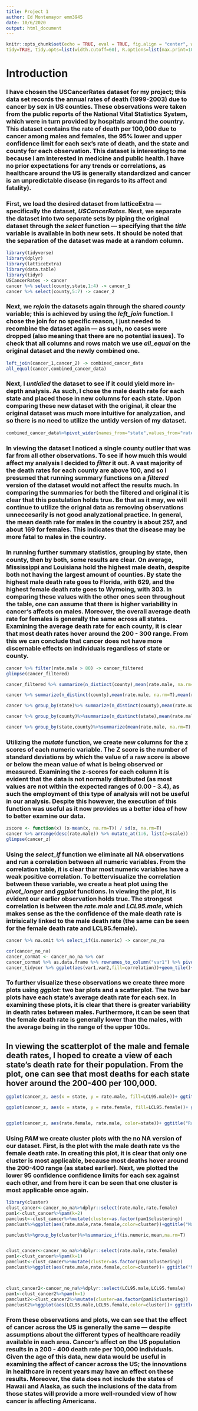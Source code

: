 ```yaml
---
title: Project 1
author: Ed Montemayor emm3945
date: 10/6/2020
output: html_document
---
```


```r
knitr::opts_chunk$set(echo = TRUE, eval = TRUE, fig.align = "center", warning = F, message = F,
tidy=TRUE, tidy.opts=list(width.cutoff=60), R.options=list(max.print=100))
```

# Introduction
### I have chosen the USCancerRates dataset for my project; this data set records the annual rates of death (1999-2003) due to cancer by sex in US counties. These observations were taken from the public reports of the National Vital Statistics System, which were in turn provided by hospitals around the country. This dataset contains the rate of death per 100,000 due to cancer among males and females, the 95% lower and upper confidence limit for each sex's rate of death, and the state and county for each observation. This dataset is interesting to me because I am interested in medicine and public health. I have no prior expectations for any trends or correlations, as healthcare around the US is generally standardized and cancer is an unpredictable disease (in regards to its affect and fatality).


### First, we load the desired dataset from latticeExtra — specifically the dataset, *USCancerRates*. Next, we separate the dataset into two separate sets by piping the original dataset through the *select* function — specifying that the *title* variable is available in both new sets. It should be noted that the separation of the dataset was made at a random column. 
```R
library(tidyverse)
library(dplyr)
library(latticeExtra)
library(data.table)
library(tidyr)
USCancerRates -> cancer
cancer %>% select(county,state,1:4) -> cancer_1
cancer %>% select(county,5:7) -> cancer_2

```


### Next, we *rejoin* the datasets again through the shared *county* variable; this is achieved by using the *left_join* function. I chose the join for no specific reason, I just needed to recombine the dataset again — as such, no cases were dropped (also meaning that there are no potential issues). To check that all columns and rows match we use *all_equal* on the original dataset and the newly combined one.
```R

left_join(cancer_1,cancer_2) -> combined_cancer_data
all_equal(cancer,combined_cancer_data)

```

### Next, I *untidied* the dataset to see if it could yield more in-depth analysis. As such, I chose the male death rate for each state and placed those in new columns for each state. Upon comparing these new dataset with the original, it clear the original dataset was much more intuitive for analyzation, and so there is no need to utilize the untidy version of my dataset.
```R

combined_cancer_data%>%pivot_wider(names_from="state",values_from="rate.male") -> untidied_cancer


```

### In viewing the dataset I noticed a single county outlier that was far from all other observations. To see if how much this would affect my analysis I decided to *filter* it out. A vast majority of the death rates for each county are above 100, and so I presumed that running summary functions on a *filtered* version of the dataset would not affect the results much. In comparing the summaries for both the filtered and original it is clear that this postulation holds true. Be that as it may, we will continue to utilize the orignal data as removing observations unneccesarily is not good analyzational practice. In general, the mean death rate for males in the country is about 257, and about 169 for females. This indicates that the disease may be more fatal to males in the country.

### In running further summary statistics, grouping by state, then county, then by both, some results are clear. On average, Mississippi and Louisiana hold the highest male death, despite both not having the largest amount of counties. By state the highest male death rate goes to Florida, with 629, and the highest female death rate goes to Wymoing, with 303. In comparing these values with the other ones seen throughout the table, one can assume that there is higher variability in cancer's affects on males. Moreover, the overall  average death rate for females is generally the same across all states. Examining the average death rate for each county, it is clear that most death rates hover around the 200 - 300 range. From this we can conclude that cancer does not have more discernable effects on individuals regardless of state or county.
```R

cancer %>% filter(rate.male > 80) -> cancer_filtered
glimpse(cancer_filtered)

cancer_filtered %>% summarize(n_distinct(county),mean(rate.male, na.rm=T),mean(rate.female, na.rm=T),mean(LCL95.male, na.rm=T),mean(LCL95.female, na.rm=T),sd(rate.male, na.rm=T),sd(rate.female, na.rm=T),sd(LCL95.male, na.rm=T),sd(LCL95.female, na.rm=T),max(rate.male),max(rate.female),max(LCL95.male),max(LCL95.female),min(rate.male),min(rate.female),min(LCL95.male),min(LCL95.female))

cancer %>% summarize(n_distinct(county),mean(rate.male, na.rm=T),mean(rate.female, na.rm=T),mean(LCL95.male, na.rm=T),mean(LCL95.female, na.rm=T),sd(rate.male, na.rm=T),sd(rate.female, na.rm=T),sd(LCL95.male, na.rm=T),sd(LCL95.female, na.rm=T),max(rate.male),max(rate.female),max(LCL95.male),max(LCL95.female),min(rate.male),min(rate.female),min(LCL95.male),min(LCL95.female))

cancer %>% group_by(state)%>% summarize(n_distinct(county),mean(rate.male, na.rm=T),mean(rate.female, na.rm=T),mean(LCL95.male, na.rm=T),mean(LCL95.female, na.rm=T),sd(rate.male, na.rm=T),sd(rate.female, na.rm=T),sd(LCL95.male, na.rm=T),sd(LCL95.female, na.rm=T),max(rate.male),max(rate.female),max(LCL95.male),max(LCL95.female),min(rate.male),min(rate.female),min(LCL95.male),min(LCL95.female))

cancer %>% group_by(county)%>%summarize(n_distinct(state),mean(rate.male, na.rm=T),mean(rate.female, na.rm=T),mean(LCL95.male, na.rm=T),mean(LCL95.female, na.rm=T),sd(rate.male, na.rm=T),sd(rate.female, na.rm=T),sd(LCL95.male, na.rm=T),sd(LCL95.female, na.rm=T),max(rate.male),max(rate.female),max(LCL95.male),max(LCL95.female),min(rate.male),min(rate.female),min(LCL95.male),min(LCL95.female))

cancer %>% group_by(state,county)%>%summarize(mean(rate.male, na.rm=T),mean(rate.female, na.rm=T),mean(LCL95.male, na.rm=T),mean(LCL95.female, na.rm=T),sd(rate.male, na.rm=T),sd(rate.female, na.rm=T),sd(LCL95.male, na.rm=T),sd(LCL95.female, na.rm=T),max(rate.male),max(rate.female),max(LCL95.male),max(LCL95.female),min(rate.male),min(rate.female),min(LCL95.male),min(LCL95.female))

```


### Utilizing the *mutate* function, we create new columns for the z scores of each numeric variable. The Z score is the number of standard deviations by which the value of a raw score is above or below the mean value of what is being observed or measured. Examining the z-scores for each column it is evident that the data is not normally distributed (as most values are not within the expected ranges of 0.00 - 3.4), as such the employment of this type of analysis will not be useful in our analysis. Despite this however, the execution of this function was useful as it now provides us a better idea of how to better examine our data.
```R
zscore <- function(x) (x-mean(x, na.rm=T)) / sd(x, na.rm=T)
cancer %>% arrange(desc(rate.male)) %>% mutate_at(1:6, list(z=scale)) -> cancer_z
glimpse(cancer_z)
```



### Using the *select_if* function we eliminate all NA observations and run a correlation between all numeric variables. From the correlation table, it is clear thar most numeric variables have a weak positive correlation. To bettervisualize the correlation between these variable, we create a heat plot using the *pivot_longer* and *ggplot* functions. In viewing the plot, it is evident our earlier observation holds true. The strongest correlation is between the *rate.male* and *LCL95.male*, which makes sense as the the confidence of the male death rate is intrisically linked to the male death rate (the same can be seen for the female death rate and LCL95.female).
```R

cancer %>% na.omit %>% select_if(is.numeric) -> cancer_no_na

cor(cancer_no_na)
cancer_cormat <- cancer_no_na %>% cor
cancer_cormat %>% as.data.frame %>% rownames_to_column("var1") %>% pivot_longer(-1, names_to="var2", values_to="correlation") -> cancer_tidycor
cancer_tidycor %>% ggplot(aes(var1,var2,fill=correlation))+geom_tile()+scale_fill_gradient2(low="red",mid="white",high="blue")+geom_text(aes(label=round(correlation,2)),color = "black", size = 4)+theme(axis.text.x = element_text(angle = 90, hjust = 1))+coord_fixed()


```


### To further visualize these observations we create three more plots using *ggplot*: two bar plots and a scatterplot. The two bar plots have each state's average death rate for each sex. In examining these plots, it is clear that there is greater variability in death rates between males. Furthermore, it can be seen that the female death rate is generally lower than the males, with the average being in the range of the upper 100s. 
## In viewing the scatterplot of the male and female death rates, I hoped to create a view of each state's death rate for their population. From the plot, one can see that most deaths for each state hover around the 200-400 per 100,000. 
```R

ggplot(cancer_z, aes(x = state, y = rate.male, fill=LCL95.male))+ ggtitle("Average Rate of Death Due to Cancer for Males for Each State")+geom_bar(stat="summary", fun=mean, position="dodge",color = 'lightblue')+geom_errorbar(stat="summary", fun.data=mean_se, position="dodge")+theme(axis.text.x = element_text(angle=90, hjust=1, size=6),legend.position="none")+ theme(legend.title = element_text(color = "blue", size = 14))

ggplot(cancer_z, aes(x = state, y = rate.female, fill=LCL95.female))+ ggtitle("Avverage Rate of Death Due to Cancer for Females for Each State")+geom_bar(stat="summary", fun=mean, position="dodge",color = 'pink')+geom_errorbar(stat="summary", fun.data=mean_se, position="dodge")+theme(axis.text.x = element_text(angle=90, hjust=1, size=6),legend.position="none")+ theme(legend.title = element_text(color = "blue", size = 14))


ggplot(cancer_z, aes(rate.female, rate.male, color=state))+ ggtitle("Rate of Death Due to Cancer for State")+geom_point()+scale_y_continuous(name="Rate of Death Due to Cancer for Males", limits=c(0,650))+scale_x_continuous(name="Rate of Death Due to Cancer for Females", limits=c(50,400))+theme(legend.text = element_text(color = "black", size = 5))


```


### Using *PAM* we create cluster plots with the no NA version of our dataset. First, is the plot with the male death rate vs the female death rate. In creating this plot, it is clear that only one cluster is most applicable, because most deaths hover around the 200-400 range (as stated earlier). Next, we plotted the lower 95 confidence confidence limits for each sex against each other, and from here it can be seen that one cluster is most applicable once again. 
```R
library(cluster)
clust_cancer<-cancer_no_na%>%dplyr::select(rate.male,rate.female)
pam1<-clust_cancer%>%pam(k=2)
pamclust<-clust_cancer%>%mutate(cluster=as.factor(pam1$clustering))
pamclust%>%ggplot(aes(rate.male,rate.female,color=cluster))+ggtitle("Male Death Rate vs Female Death Rate")+geom_point() 

pamclust%>%group_by(cluster)%>%summarize_if(is.numeric,mean,na.rm=T)


clust_cancer<-cancer_no_na%>%dplyr::select(rate.male,rate.female)
pam1<-clust_cancer%>%pam(k=1)
pamclust<-clust_cancer%>%mutate(cluster=as.factor(pam1$clustering))
pamclust%>%ggplot(aes(rate.male,rate.female,color=cluster))+ ggtitle("Male Death Rate vs Female Death Rate")+geom_point() 



clust_cancer2<-cancer_no_na%>%dplyr::select(LCL95.male,LCL95.female)
pam1<-clust_cancer2%>%pam(k=1)
pamclust2<-clust_cancer2%>%mutate(cluster=as.factor(pam1$clustering))
pamclust2%>%ggplot(aes(LCL95.male,LCL95.female,color=cluster))+ ggtitle("Lower 95 Confidence Limit for Males vs Lower 95 Confidence Limit for Females")+geom_point()

```

### From these observations and plots, we can see that the effect of cancer across the US is generally the same — despite assumptions about the different types of healthcare readily available in each area. Cancer's affect on the US population results in a 200 - 400 death rate per 100,000 individuals. Given the age of this data, new data would be useful in examining the affect of cancer across the US; the innovations in healthcare in recent years may have an effect on these results. Moreover, the data does not include the states of Hawaii and Alaska, as such the inclusions of the data from those states will provide a more well-rounded view of how cancer is affecting Americans. 